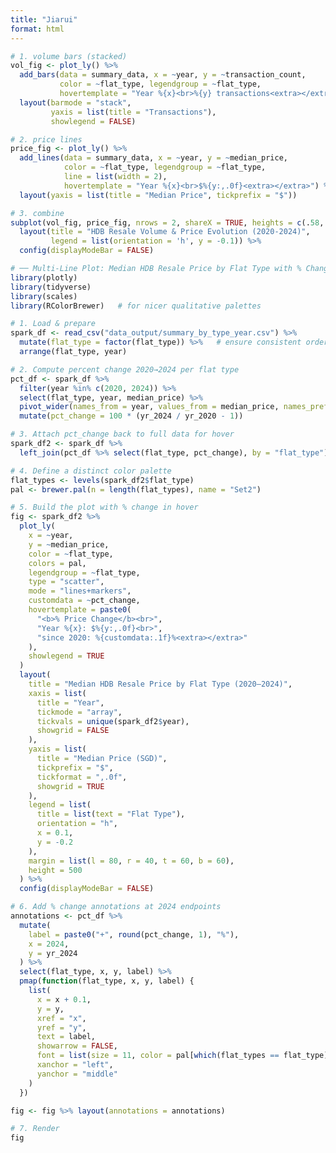 ```yaml
---
title: "Jiarui"
format: html
---
```

```r
# 1. volume bars (stacked)
vol_fig <- plot_ly() %>% 
  add_bars(data = summary_data, x = ~year, y = ~transaction_count,
           color = ~flat_type, legendgroup = ~flat_type,
           hovertemplate = "Year %{x}<br>%{y} transactions<extra></extra>") %>% 
  layout(barmode = "stack",
         yaxis = list(title = "Transactions"),
         showlegend = FALSE)

# 2. price lines
price_fig <- plot_ly() %>% 
  add_lines(data = summary_data, x = ~year, y = ~median_price,
            color = ~flat_type, legendgroup = ~flat_type,
            line = list(width = 2),
            hovertemplate = "Year %{x}<br>$%{y:,.0f}<extra></extra>") %>% 
  layout(yaxis = list(title = "Median Price", tickprefix = "$"))

# 3. combine
subplot(vol_fig, price_fig, nrows = 2, shareX = TRUE, heights = c(.58,.42)) %>%
  layout(title = "HDB Resale Volume & Price Evolution (2020-2024)",
         legend = list(orientation = 'h', y = -0.1)) %>% 
  config(displayModeBar = FALSE)

```


```r
# ── Multi‐Line Plot: Median HDB Resale Price by Flat Type with % Change ──────────
library(plotly)
library(tidyverse)
library(scales)
library(RColorBrewer)   # for nicer qualitative palettes

# 1. Load & prepare
spark_df <- read_csv("data_output/summary_by_type_year.csv") %>%
  mutate(flat_type = factor(flat_type)) %>%   # ensure consistent order
  arrange(flat_type, year)

# 2. Compute percent change 2020→2024 per flat type
pct_df <- spark_df %>%
  filter(year %in% c(2020, 2024)) %>%
  select(flat_type, year, median_price) %>%
  pivot_wider(names_from = year, values_from = median_price, names_prefix = "yr_") %>%
  mutate(pct_change = 100 * (yr_2024 / yr_2020 - 1))

# 3. Attach pct_change back to full data for hover
spark_df2 <- spark_df %>%
  left_join(pct_df %>% select(flat_type, pct_change), by = "flat_type")

# 4. Define a distinct color palette
flat_types <- levels(spark_df2$flat_type)
pal <- brewer.pal(n = length(flat_types), name = "Set2")

# 5. Build the plot with % change in hover
fig <- spark_df2 %>%
  plot_ly(
    x = ~year,
    y = ~median_price,
    color = ~flat_type,
    colors = pal,
    legendgroup = ~flat_type,
    type = "scatter",
    mode = "lines+markers",
    customdata = ~pct_change,
    hovertemplate = paste0(
      "<b>% Price Change</b><br>",
      "Year %{x}: $%{y:,.0f}<br>",
      "since 2020: %{customdata:.1f}%<extra></extra>"
    ),
    showlegend = TRUE
  )
  layout(
    title = "Median HDB Resale Price by Flat Type (2020–2024)",
    xaxis = list(
      title = "Year",
      tickmode = "array",
      tickvals = unique(spark_df2$year),
      showgrid = FALSE
    ),
    yaxis = list(
      title = "Median Price (SGD)",
      tickprefix = "$",
      tickformat = ",.0f",
      showgrid = TRUE
    ),
    legend = list(
      title = list(text = "Flat Type"),
      orientation = "h",
      x = 0.1,
      y = -0.2
    ),
    margin = list(l = 80, r = 40, t = 60, b = 60),
    height = 500
  ) %>%
  config(displayModeBar = FALSE)

# 6. Add % change annotations at 2024 endpoints
annotations <- pct_df %>%
  mutate(
    label = paste0("+", round(pct_change, 1), "%"),
    x = 2024,
    y = yr_2024
  ) %>%
  select(flat_type, x, y, label) %>%
  pmap(function(flat_type, x, y, label) {
    list(
      x = x + 0.1,
      y = y,
      xref = "x",
      yref = "y",
      text = label,
      showarrow = FALSE,
      font = list(size = 11, color = pal[which(flat_types == flat_type)]),
      xanchor = "left",
      yanchor = "middle"
    )
  })

fig <- fig %>% layout(annotations = annotations)

# 7. Render
fig



```